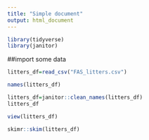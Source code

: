 ```yaml
---
title: "Simple document"
output: html_document
---
```


```r
library(tidyverse)
library(janitor)
```


##import some data

```r

litters_df=read_csv("FAS_litters.csv")

```
```r
names(litters_df)

litters_df=janitor::clean_names(litters_df)
litters_df
```
```r
view(litters_df)
```

```r
skimr::skim(litters_df)
```
